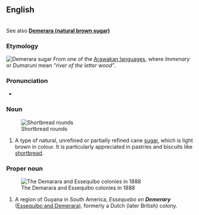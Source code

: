 {{also|demerara}}
==English==
{{wikipedia}}<br/>See also '''[[:w:Natural brown sugar|Demerara (natural brown sugar)]]'''

===Etymology===
[[File:Demerara sugar-1.JPG|right|thumb|Demerara sugar]]
From one of the [[:w:Arawakan languages|Arawakan languages]], where ''Immenary'' or ''Dumaruni'' mean ''“river of the letter wood”''.

===Pronunciation===
* {{a|UK}} {{IPA|/dɛməˈɹeəɹə/|lang=en}}

===Noun===
{{en-noun}}
[[File:Shortbreadrounds.jpg|right|thumb|Shortbread rounds]]

# A type of natural, unrefined or partially refined cane [[sugar]], which is light brown in colour. It is particularly appreciated in pastries and biscuits like [[:w:Shortbread|shortbread]].

===Proper noun===
{{en-proper noun}}
[[File:Dutch colonies Guyana.png|right|thumb|The Demarara and Essequibo colonies in 1888]]

# A region of Guyana in South America, ''Essequebo en '''Demerary''''' ([[:w:Demerara|Essequibo and Demerara]]), formerly a Dutch (later British) colony.